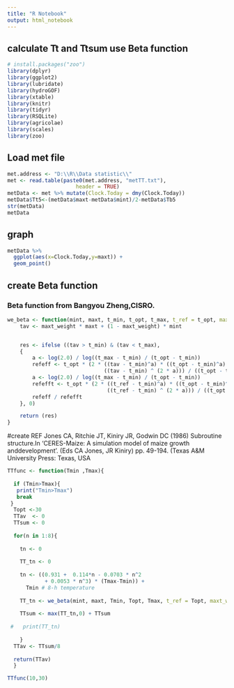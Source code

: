 ```yaml
---
title: "R Notebook"
output: html_notebook
---
```


## calculate Tt and Ttsum use Beta function

```r
# install.packages("zoo")
library(dplyr)
library(ggplot2)
library(lubridate)   
library(hydroGOF)
library(xtable)
library(knitr)
library(tidyr)
library(RSQLite)
library(agricolae)
library(scales)
library(zoo)
```
## Load met file
```r

met.address <- "D:\\R\\Data statistic\\"
met <- read.table(paste0(met.address, "metTT.txt"), 
                      header = TRUE)
metData <- met %>% mutate(Clock.Today = dmy(Clock.Today))
metData$Tt5<-(metData$maxt-metData$mint)/2-metData$Tb5
str(metData)
metData

```
## graph

```r

metData %>%
  ggplot(aes(x=Clock.Today,y=maxt)) +
  geom_point()

```
## create Beta function
### Beta function from Bangyou Zheng,CISRO.

```r
we_beta <- function(mint, maxt, t_min, t_opt, t_max, t_ref = t_opt, maxt_weight = 0.5) {
    tav <- maxt_weight * maxt + (1 - maxt_weight) * mint


    res <- ifelse ((tav > t_min) & (tav < t_max),
    {
        a <- log(2.0) / log((t_max - t_min) / (t_opt - t_min))
        refeff <- t_opt * (2 * ((tav - t_min)^a) * ((t_opt - t_min)^a) -
                               ((tav - t_min) ^ (2 * a))) / ((t_opt - t_min) ^ (2 * a))
        a <- log(2.0) / log((t_max - t_min) / (t_opt - t_min))
        refefft <- t_opt * (2 * ((t_ref - t_min)^a) * ((t_opt - t_min)^a) -
                                ((t_ref - t_min) ^ (2 * a))) / ((t_opt - t_min) ^ (2 * a))
        refeff / refefft
    }, 0)

    return (res)
}

```
#create REF Jones CA, Ritchie JT, Kiniry JR, Godwin DC (1986) Subroutine structure.In 'CERES-Maize: A simulation model of maize growth anddevelopment'. (Eds CA Jones, JR Kiniry) pp. 49-194. (Texas A&M University Press: Texas, USA

```r

TTfunc <- function(Tmin ,Tmax){         
 
  if (Tmin>Tmax){
   print("Tmin>Tmax")
   break
 } 
  Topt <-30
  TTav  <- 0
  TTsum <- 0
  
  for(n in 1:8){ 
    
    tn <- 0
    
    TT_tn <- 0
    
    tn <- ((0.931 +  0.114*n - 0.0703 * n^2
            + 0.0053 * n^3) * (Tmax-Tmin)) + 
      Tmin # 8-h temperature
    
    TT_tn <- we_beta(mint, maxt, Tmin, Topt, Tmax, t_ref = Topt, maxt_weight = 0.5) 
    
    TTsum <- max(TT_tn,0) + TTsum
    
 #   print(TT_tn)
    
    }
  TTav <- TTsum/8
  
  return(TTav)
  }

TTfunc(10,30)

```


